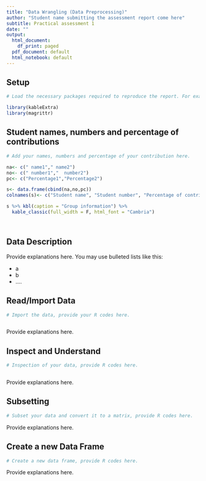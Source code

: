 ```yaml
---
title: "Data Wrangling (Data Preprocessing)"
author: "Student name submitting the assessment report come here"
subtitle: Practical assessment 1
date: ""
output:
  html_document:
    df_print: paged
  pdf_document: default
  html_notebook: default
---
```



## **Setup**

```r

# Load the necessary packages required to reproduce the report. For example:

library(kableExtra)
library(magrittr)


```


## **Student names, numbers and percentage of contributions**
```r

# Add your names, numbers and percentage of your contribution here.

na<- c(" name1"," name2")
no<- c(" number1","  number2")
pc<- c("Percentage1","Percentage2")

s<- data.frame(cbind(na,no,pc))
colnames(s)<- c("Student name", "Student number", "Percentage of contribution")

s %>% kbl(caption = "Group information") %>%
  kable_classic(full_width = F, html_font = "Cambria")




```

## **Data Description**

Provide explanations here. You may use bulleted lists like this:

* a
* b
* ....

<!-- Locate an open source of data from the web. This can be a tabular, spreadsheet data (i.e., .txt, .csv, .xls, .xlsx files), data sets from other statistical software (i.e., SPSS, SAS, Stata etc. data files), or you can scrape HTML table data. -->

<!-- Some sources for open data are provided below, but I encourage you to find others: -->


<!-- * [http://www.abs.gov.au/](http://www.abs.gov.au/) -->

<!-- * [https://www.data.vic.gov.au/](https://www.data.vic.gov.au/) 	 -->

<!-- * [http://www.bom.gov.au/](http://www.bom.gov.au/) -->

<!-- * [https://www.kaggle.com](https://www.kaggle.com)  -->

<!-- As a minimum, your data set should include: -->

<!-- * One numeric variable. -->
<!-- * One qualitative (categorical) variable. -->

<!-- There is no limit on the number of observations and number of variables. But keep in mind that when you have a very large data set, it will increase your reading time. -->




## **Read/Import Data**

<!-- Read/Import the data into R, then save it as a data frame. You can use Base R functions or readr, xlsx, readxl, foreign, rvest packages for this purpose. In this step, you must provide the R codes with outputs (i.e. head of data set) and explain everything that you do in order to import/read/scrape the data set. You can provide the R codes with outputs using R chunks like this: -->

```r

# Import the data, provide your R codes here.



```

Provide explanations here. 


## **Inspect and Understand**


```r

# Inspection of your data, provide R codes here.



```

Provide explanations here.

## **Subsetting** 

<!-- Subset the data frame using the first 10 observations (include all variables). Then convert it to a matrix. Check the structure of that matrix (i.e. check whether the matrix is a character, numeric, integer, factor, or logical) and explain in a few words why you ended up with that structure. Provide the R codes with outputs and explain everything that you do in this step. -->



```r

# Subset your data and convert it to a matrix, provide R codes here.


```

Provide explanations here.


## **Create a new Data Frame**

<!-- You will create a new data frame from scratch. Note that, this step is independent from the dataset that you used in the previous steps.  -->

<!-- In this step you should: -->

<!-- * Create a data frame from scratch with 2 variables and 10 observations. Your data frame has to contain one integer variable and one ordinal variable. Make sure that you factorised and ordered the ordinal variable properly. Show the structure of your variables and the levels of the ordinal variable. -->

<!-- * Create another numeric vector and use cbind() to add this vector to your data frame. After this step you should have 3 variables in the data frame.  -->


<!-- * Provide the R codes with outputs and explain everything that you do in this step.  -->


```r

# Create a new data frame, provide R codes here.


```

Provide explanations here.

<!-- ## IMPORTANT NOTE:  -->

<!-- The report must be uploaded to Assessment 1 section in Canvas as a **PDF** document with R codes and outputs showing. The easiest way to achieve this is to run all R chunks first, then **Preview** your notebook in **HTML** (by clicking Preview), then **Open in Browser (Chrome)**, then **Right Click on the report in Chrome** , then **Click Print** and Select the Destination Option to **Save as PDF**. Upload this PDF report as one single file via the Assessment 1 page in CANVAS. -->



<!-- **DELETE the instructional text provided in the template. Failure to do this will INCREASE the SIMILARITY INDEX reported in TURNITIN** If you have any questions regarding the Assessment instructions and the R template, please post it on the discussion board.  -->

<br>
<br>
